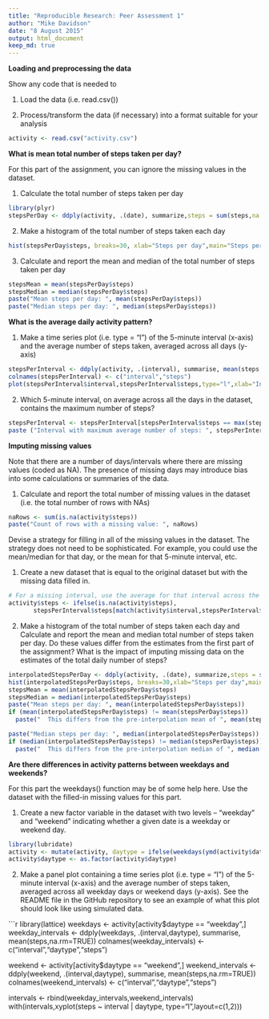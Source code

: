 ```yaml
---
title: "Reproducible Research: Peer Assessment 1"
author: "Mike Davidson"
date: "8 August 2015"
output: html_document
keep_md: true
---
```


**Loading and preprocessing the data**

Show any code that is needed to

1. Load the data (i.e. read.csv())

1. Process/transform the data (if necessary) into a format suitable for your analysis

```r
activity <- read.csv("activity.csv")
```

**What is mean total number of steps taken per day?**

For this part of the assignment, you can ignore the missing values in the dataset.

1. Calculate the total number of steps taken per day

```r
library(plyr)
stepsPerDay <- ddply(activity, .(date), summarize,steps = sum(steps,na.rm=TRUE))
```

2. Make a histogram of the total number of steps taken each day

```r
hist(stepsPerDay$steps, breaks=30, xlab="Steps per day",main="Steps per day")
```

3. Calculate and report the mean and median of the total number of steps taken per day

```r
stepsMean = mean(stepsPerDay$steps)
stepsMedian = median(stepsPerDay$steps)
paste("Mean steps per day: ", mean(stepsPerDay$steps))
paste("Median steps per day: ", median(stepsPerDay$steps))
```

**What is the average daily activity pattern?**

1. Make a time series plot (i.e. type = "l") of the 5-minute interval (x-axis) and the average number of steps taken, averaged across all days (y-axis)

```r
stepsPerInterval <- ddply(activity, .(interval), summarise, mean(steps,na.rm=TRUE))
colnames(stepsPerInterval) <- c("interval","steps")
plot(stepsPerInterval$interval,stepsPerInterval$steps,type="l",xlab="Interval",ylab="Steps",main="Average steps taken per 5-minute interval")
```

2. Which 5-minute interval, on average across all the days in the dataset, contains the maximum number of steps?

```r
stepsPerInterval <- stepsPerInterval[stepsPerInterval$steps == max(stepsPerInterval$steps),]
paste ("Interval with maximum average number of steps: ", stepsPerInterval$interval)
```

**Imputing missing values**

Note that there are a number of days/intervals where there are missing values (coded as NA). The presence of missing days may introduce bias into some calculations or summaries of the data.

1. Calculate and report the total number of missing values in the dataset (i.e. the total number of rows with NAs)

```r
naRows <- sum(is.na(activity$steps))
paste("Count of rows with a missing value: ", naRows)
```

Devise a strategy for filling in all of the missing values in the dataset. The strategy does not need to be sophisticated. For example, you could use the mean/median for that day, or the mean for that 5-minute interval, etc.

1. Create a new dataset that is equal to the original dataset but with the missing data filled in.

```r
# For a missing interval, use the average for that interval across the whole data set.
activity$steps <- ifelse(is.na(activity$steps), 
       stepsPerInterval$steps[match(activity$interval,stepsPerInterval$interval)], activity$steps)
```

2. Make a histogram of the total number of steps taken each day and Calculate and report the mean and median total number of steps taken per day. Do these values differ from the estimates from the first part of the assignment? What is the impact of imputing missing data on the estimates of the total daily number of steps?

```r
interpolatedStepsPerDay <- ddply(activity, .(date), summarize,steps = sum(steps,na.rm=TRUE))
hist(interpolatedStepsPerDay$steps, breaks=30,xlab="Steps per day",main="Steps per day, interpolating missing values")
stepsMean = mean(interpolatedStepsPerDay$steps)
stepsMedian = median(interpolatedStepsPerDay$steps)
paste("Mean steps per day: ", mean(interpolatedStepsPerDay$steps))
if (mean(interpolatedStepsPerDay$steps) != mean(stepsPerDay$steps))
  paste("  This differs from the pre-interpolation mean of ", mean(stepsPerDay$steps))

paste("Median steps per day: ", median(interpolatedStepsPerDay$steps))
if (median(interpolatedStepsPerDay$steps) != median(stepsPerDay$steps))
  paste("  This differs from the pre-interpolation median of ", median(stepsPerDay$steps))


```

**Are there differences in activity patterns between weekdays and weekends?**

For this part the weekdays() function may be of some help here. Use the dataset with the filled-in missing values for this part.

1. Create a new factor variable in the dataset with two levels – “weekday” and “weekend” indicating whether a given date is a weekday or weekend day.

```r
library(lubridate)
activity <- mutate(activity, daytype = ifelse(weekdays(ymd(activity$date), abbreviate = TRUE) %in% c("Sun", "Sat"), "weekend","weekday")) 
activity$daytype <- as.factor(activity$daytype)
```

2. Make a panel plot containing a time series plot (i.e. type = "l") of the 5-minute interval (x-axis) and the average number of steps taken, averaged across all weekday days or weekend days (y-axis). See the README file in the GitHub repository to see an example of what this plot should look like using simulated data.

```r
library(lattice)
weekdays <- activity[activity$daytype == "weekday",]
weekday_intervals <- ddply(weekdays, .(interval,daytype), summarise, mean(steps,na.rm=TRUE))
colnames(weekday_intervals) <- c("interval","daytype","steps")

weekend <- activity[activity$daytype == "weekend",]
weekend_intervals <- ddply(weekend, .(interval,daytype), summarise, mean(steps,na.rm=TRUE))
colnames(weekend_intervals) <- c("interval","daytype","steps")

intervals <- rbind(weekday_intervals,weekend_intervals)
with(intervals,xyplot(steps ~ interval | daytype, type="l",layout=c(1,2)))

